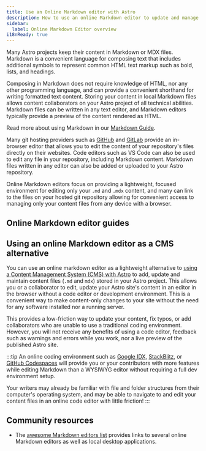 ```yaml
---
title: Use an Online Markdown editor with Astro
description: How to use an online Markdown editor to update and manage your Astro content
sidebar:
  label: Online Markdown Editor overview
i18nReady: true
---
```



Many Astro projects keep their content in Markdown or MDX files. Markdown is a convenient language for composing text that includes additional symbols to represent common HTML text markup such as bold, lists, and headings. 

Composing in Markdown does not require knowledge of HTML, nor any other programming language, and can provide a convenient shorthand for writing formatted text content. Storing your content in local Markdown files allows content collaborators on your Astro project of all technical abilities. Markdown files can be written in any text editor, and Markdown editors typically provide a preview of the content rendered as HTML.

<ReadMore>Read more about using Markdown in our [Markdown Guide](/en/guides/markdown-content/).</ReadMore>

Many git hosting providers such as [GitHub](https://docs.github.com/en/repositories/working-with-files/managing-files/editing-files) and [GitLab](https://docs.gitlab.com/ee/user/project/repository/web_editor.html) provide an in-browser editor that allows you to edit the content of your repository's files directly on their websites. Code editors such as VS Code can also be used to edit any file in your repository, including Markdown content. Markdown files written in any editor can also be added or uploaded to your Astro repository.

Online Markdown editors focus on providing a lightweight, focused environment for editing only your `.md` and `.mdx` content, and many can link to the files on your hosted git repository allowing for convenient access to managing only your content files from any device with a browser.

## Online Markdown editor guides

<MarkdownGuidesNav />

## Using an online Markdown editor as a CMS alternative

You can use an online markdown editor as a lightweight alternative to [using a Content Management System (CMS) with Astro](/en/guides/cms/) to add, update and maintain content files (`.md` and `mdx`) stored in your Astro project. This allows you or a collaborator to edit, update your Astro site's content in an editor in the browser without a code editor or development environment. This is a convenient way to make content-only changes to your site without the need for any software installed nor a running server.

This provides a low-friction way to update your content, fix typos, or add collaborators who are unable to use a traditional coding environment. However, you will not receive any benefits of using a code editor, feedback such as warnings and errors while you work, nor a live preview of the published Astro site.

:::tip 
An online coding environment such as [Google IDX](https://idx.dev), [StackBlitz](https://stackblitz.com), or [GitHub Codespaces](https://github.dev) will provide you or your contributors with more features while editing Markdown than a WYSIWYG editor without requiring a full dev environment setup.

Your writers may already be familiar with file and folder structures from their computer's operating system, and may be able to navigate to and edit your content files in an online code editor with little friction!
:::


## Community resources

- The [awesome Markdown editors list](https://github.com/mundimark/awesome-markdown-editors) provides links to several online Markdown editors as well as local desktop applications.

